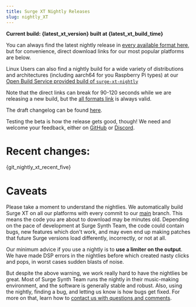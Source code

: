 ```yaml
---
title: Surge XT Nightly Releases
slug: nightly_XT
---
```



**Current build: {latest_xt_version} built at {latest_xt_build_time}**

You can always find the latest nightly release in [every available format here](https://github.com/surge-synthesizer/surge/releases/tag/Nightly), but for convenience, direct download links for our most popular platforms are below.

<DownloadsNightly />

Linux Users can also find a nightly build for a wide variety of distributions and architectures (including aarch64 for you Raspberry Pi types) at our [Open Build Service provided build of `surge-xt-nightly`](https://software.opensuse.org//download.html?project=home%3Asurge-synth-team&package=surge-xt-nightly)

Note that the direct links can break for 90-120 seconds while we are releasing a new build, but the [all formats link](https://github.com/surge-synthesizer/surge/releases/tag/Nightly) is always valid.

The draft changelog can be found [here](/nightlychangelog).

Testing the beta is how the release gets good, though! We need and welcome your feedback, either on [GitHub](https://github.com/surge-synthesizer/surge/issues) or
[Discord](https://discord.gg/aFQDdMV).

# Recent changes:

{git_nightly_xt_recent_five}

# Caveats

Please take a moment to understand the nightlies. We automatically build Surge XT on all our
platforms with every commit to our [main](https://github.com/surge-synthesizer/surge) branch. This means
the code you are about to download may be minutes old. Depending on the pace of development at Surge Synth Team,
the code could contain bugs, new features which don't work, and may even end up making patches that
future Surge versions load differently, incorrectly, or not at all.

Our minimum advice if you use a nightly is to **use a limiter on the output**. We have made DSP errors in the nightlies before
which created nasty clicks and pops, in worst cases sudden blasts of noise.

But despite the above warning, we work really hard to have the nightlies be great. Most of Surge Synth Team runs the nightly in their
music-making environment, and the software is generally stable and robust. Also, using the nightly, finding a bug, and letting us
know is how bugs get fixed. For more on that, learn how to [contact us with questions and comments](/feedback).
